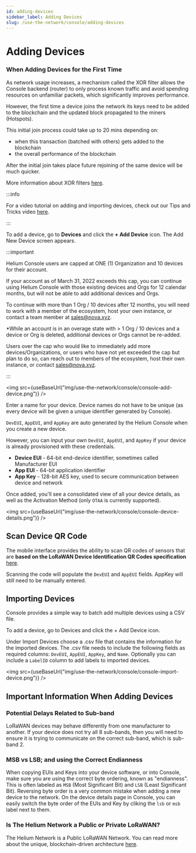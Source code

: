 ```yaml
---
id: adding-devices
sidebar_label: Adding Devices
slug: /use-the-network/console/adding-devices
---
```


# Adding Devices


### When Adding Devices for the First Time

As network usage increases, a mechanism called the XOR filter allows the Console
backend (router) to only process known traffic and avoid spending resources on
unfamiliar packets, which significantly improves performance.

However, the first time a device joins the network its keys need to be added to
the blockchain and the updated block propagated to the miners (Hotspots).

This initial join process could take up to 20 mins depending on:

- when this transaction (batched with others) gets added to the blockchain
- the overall performance of the blockchain

After the initial join takes place future rejoining of the same device will be
much quicker.

More information about XOR filters
[here](https://engineering.helium.com/2021/07/29/console-updates-2.0.html).

:::info

For a video tutorial on adding and importing devices, check out our Tips and
Tricks video [here](https://youtu.be/ntr839pqWpg).

:::

To add a device, go to **Devices** and click the **+ Add Device** icon. The Add
New Device screen appears.

:::important

Helium Console users are capped at ONE (1) Organization and 10 devices for their
account.

If your account as of March 31, 2022 exceeds this cap, you can continue using
Helium Console with those existing devices and Orgs for 12 calendar months, but
will not be able to add additional devices and Orgs.

To continue with more than 1 Org / 10 devices after 12 months, you will need to
work with a member of the ecosystem, host your own instance, or contact a team
member at sales@nova.xyz.

\*While an account is in an overage state with > 1 Org / 10 devices and a device
or Org is deleted, additional devices or Orgs cannot be re-added.

Users over the cap who would like to immediately add more devices/Organizations,
or users who have not yet exceeded the cap but plan to do so, can reach out to
members of the ecosystem, host their own instance, or contact sales@nova.xyz.

:::

<img src={useBaseUrl("img/use-the-network/console/console-add-device.png")} />

Enter a name for your device. Device names do not have to be unique \(as every
device will be given a unique identifier generated by Console\).

`DevEUI`, `AppEUI`, and `AppKey` are auto generated by the Helium Console when
you create a new device.

However, you can input your own `DevEUI`, `AppEUI`, and `AppKey` if your device
is already provisioned with these credentials.

- **Device EUI** - 64-bit end-device identifier, sometimes called Manufacturer
  EUI
- **App EUI** - 64-bit application identifier
- **App Key** - 128-bit AES key, used to secure communication between device and
  network

Once added, you'll see a consolidated view of all your device details, as well
as the Activation Method \(only `OTAA` is currently supported\).

<img
  src={useBaseUrl("img/use-the-network/console/console-device-details.png")}
/>

## Scan Device QR Code

The mobile interface provides the ability to scan QR codes of sensors that are
**based on the LoRaWAN Device Identification QR Codes specification**
[here](https://lora-alliance.org/resource_hub/tr005-lorawan-device-identification-qr-codes/).

Scanning the code will populate the `DevEUI` and `AppEUI` fields. AppKey will
still need to be manually entered.

## Importing Devices

Console provides a simple way to batch add multiple devices using a CSV file.

To add a device, go to Devices and click the + Add Device icon.

Under Import Devices choose a .csv file that contains the information for the
imported devices. The .csv file needs to include the following fields as
required columns: `DevEUI`, `AppEUI`, `AppKey`, and `Name`. Optionally you can
include a `LabelID` column to add labels to imported devices.

<img
  src={useBaseUrl("img/use-the-network/console/console-import-device.png")}
/>

## Important Information When Adding Devices

### Potential Delays Related to Sub-band

LoRaWAN devices may behave differently from one manufacturer to another. If your
device does not try all 8 sub-bands, then you will need to ensure it is trying
to communicate on the correct sub-band, which is sub-band 2.

### MSB vs LSB; and using the Correct Endianness

When copying EUIs and Keys into your device software, or into Console, make sure
you are using the correct byte ordering, known as "endianness". This is often
labeled as `MSB` \(Most Significant Bit\) and `LSB` \(Least Significant Bit\).
Reversing byte order is a very common mistake when adding a new device to the
network. On the device details page in Console, you can easily switch the byte
order of the EUIs and Key by cliking the `lsb` or `msb` label next to them.

### Is The Helium Network a Public or Private LoRaWAN?

The Helium Network is a Public LoRaWAN Network. You can read more about the
unique, blockchain-driven architecture [here](/blockchain).
